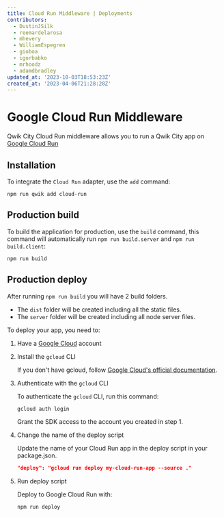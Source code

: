 ```yaml
---
title: Cloud Run Middleware | Deployments
contributors:
  - DustinJSilk
  - reemardelarosa
  - mhevery
  - WilliamEspegren
  - gioboa
  - igorbabko
  - mrhoodz
  - adamdbradley
updated_at: '2023-10-03T18:53:23Z'
created_at: '2023-04-06T21:28:28Z'
---
```


# Google Cloud Run Middleware

Qwik City Cloud Run middleware allows you to run a Qwik City app on [Google Cloud Run](https://cloud.google.com/run)

## Installation

To integrate the `Cloud Run` adapter, use the `add` command:

```shell
npm run qwik add cloud-run
```

## Production build

To build the application for production, use the `build` command, this command will automatically run `npm run build.server` and `npm run build.client`:

```shell
npm run build
```

## Production deploy

After running `npm run build` you will have 2 build folders.

- The `dist` folder will be created including all the static files.
- The `server` folder will be created including all node server files.

To deploy your app, you need to:

1. Have a [Google Cloud](https://cloud.google.com/) account

2. Install the `gcloud` CLI

   If you don't have gcloud, follow [Google Cloud's official documentation](https://cloud.google.com/sdk/docs/install).

3. Authenticate with the `gcloud` CLI

   To authenticate the `gcloud` CLI, run this command:

   ```shell
   gcloud auth login
   ```

   Grant the SDK access to the account you created in step 1.

4. Change the name of the deploy script

   Update the name of your Cloud Run app in the deploy script in your package.json.

   ```json
   "deploy": "gcloud run deploy my-cloud-run-app --source ."
   ```

5. Run deploy script

   Deploy to Google Cloud Run with:

   ```shell
   npm run deploy
   ```
